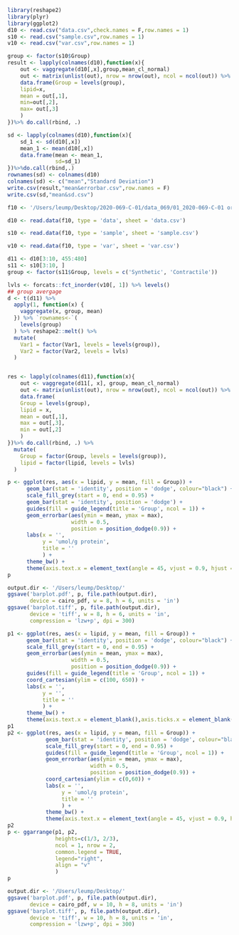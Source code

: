 ```r
library(reshape2)
library(plyr)
library(ggplot2)
d10 <- read.csv("data.csv",check.names = F,row.names = 1)
s10 <- read.csv("sample.csv",row.names = 1)
v10 <- read.csv("var.csv",row.names = 1)
```

```r
group <- factor(s10$Group)
result <- lapply(colnames(d10),function(x){
    out <- vaggregate(d10[,x],group,mean_cl_normal)
    out <- matrix(unlist(out), nrow = nrow(out), ncol = ncol(out)) %>% t
    data.frame(Group = levels(group),
    lipid=x,
    mean = out[,1],
    min=out[,2],
    max= out[,3]
    )
})%>% do.call(rbind, .)

sd <- lapply(colnames(d10),function(x){
    sd_1 <- sd(d10[,x])
    mean_1 <- mean(d10[,x])
    data.frame(mean <- mean_1,
               sd=sd_1)
})%>%do.call(rbind,.)
rownames(sd) <- colnames(d10)
colnames(sd) <- c("mean","Standard Deviation")
write.csv(result,"mean&errorbar.csv",row.names = F)
write.csv(sd,"mean&sd.csv")
```

```r
f10 <- '/Users/leump/Desktop/2020-069-C-01/data_069/01_2020-069-C-01 original data(umol per g protein) 原始数据.xlsx'

d10 <- read.data(f10, type = 'data', sheet = 'data.csv')

s10 <- read.data(f10, type = 'sample', sheet = 'sample.csv')

v10 <- read.data(f10, type = 'var', sheet = 'var.csv')

d11 <- d10[3:10, 455:480]
s11 <- s10[3:10, ]
group <- factor(s11$Group, levels = c('Synthetic', 'Contractile'))

lvls <- forcats::fct_inorder(v10[, 1]) %>% levels()
## group avergage
d <- t(d11) %>% 
  apply(1, function(x) {
    vaggregate(x, group, mean)
  }) %>% `rownames<-`(
    levels(group)
  ) %>% reshape2::melt() %>%
  mutate(
    Var1 = factor(Var1, levels = levels(group)),
    Var2 = factor(Var2, levels = lvls)
  )


res <- lapply(colnames(d11),function(x){
    out <- vaggregate(d11[, x], group, mean_cl_normal)
    out <- matrix(unlist(out), nrow = nrow(out), ncol = ncol(out)) %>% t
    data.frame(
    Group = levels(group),
    lipid = x,
    mean = out[,1],
    max = out[,3], 
    min = out[,2]
    )
})%>% do.call(rbind, .) %>%
  mutate(
    Group = factor(Group, levels = levels(group)),
    lipid = factor(lipid, levels = lvls)
  )

p <- ggplot(res, aes(x = lipid, y = mean, fill = Group)) +
      geom_bar(stat = 'identity', position = 'dodge', colour="black") +
      scale_fill_grey(start = 0, end = 0.95) +
      geom_bar(stat = 'identity', position = 'dodge') +
      guides(fill = guide_legend(title = 'Group', ncol = 1)) +
      geom_errorbar(aes(ymin = mean, ymax = max),
                    width = 0.5,
                    position = position_dodge(0.9)) +
      labs(x = '', 
           y = 'umol/g protein',
           title = ''
           ) +
      theme_bw() +
      theme(axis.text.x = element_text(angle = 45, vjust = 0.9, hjust = 0.8))
p

output.dir <- '/Users/leump/Desktop/'
ggsave('barplot.pdf', p, file.path(output.dir), 
       device = cairo_pdf, w = 8, h = 6, units = 'in')
ggsave('barplot.tiff', p, file.path(output.dir),
       device = 'tiff', w = 8, h = 6, units = 'in', 
       compression = 'lzw+p', dpi = 300)
```

```r
p1 <- ggplot(res, aes(x = lipid, y = mean, fill = Group)) +
      geom_bar(stat = 'identity', position = 'dodge', colour="black") +
      scale_fill_grey(start = 0, end = 0.95) +
      geom_errorbar(aes(ymin = mean, ymax = max),
                    width = 0.5,
                    position = position_dodge(0.9)) + 
      guides(fill = guide_legend(title = 'Group', ncol = 1)) +
      coord_cartesian(ylim = c(100, 650)) +
      labs(x = '', 
           y = '',
           title = ''
           ) +
      theme_bw() +
      theme(axis.text.x = element_blank(),axis.ticks.x = element_blank())
p1
p2 <- ggplot(res, aes(x = lipid, y = mean, fill = Group)) +
            geom_bar(stat = 'identity', position = 'dodge', colour="black") +
            scale_fill_grey(start = 0, end = 0.95) +
            guides(fill = guide_legend(title = 'Group', ncol = 1)) +
            geom_errorbar(aes(ymin = mean, ymax = max),
                          width = 0.5,
                          position = position_dodge(0.9)) + 
            coord_cartesian(ylim = c(0,60)) + 
            labs(x = '', 
                 y = 'umol/g protein',
                 title = ''
                 ) +
            theme_bw() + 
            theme(axis.text.x = element_text(angle = 45, vjust = 0.9, hjust = 0.8))
p2
p <- ggarrange(p1, p2, 
               heights=c(1/3, 2/3),
               ncol = 1, nrow = 2,
               common.legend = TRUE,
               legend="right",
               align = "v"
               )
p

output.dir <- '/Users/leump/Desktop/'
ggsave('barplot.pdf', p, file.path(output.dir), 
       device = cairo_pdf, w = 10, h = 8, units = 'in')
ggsave('barplot.tiff', p, file.path(output.dir),
       device = 'tiff', w = 10, h = 8, units = 'in', 
       compression = 'lzw+p', dpi = 300)
```

